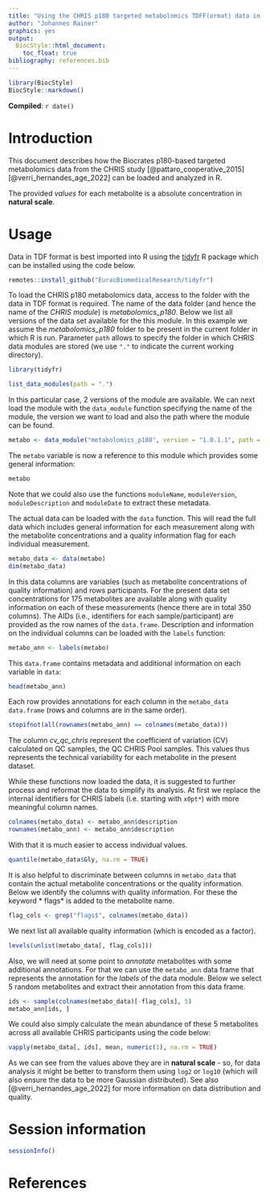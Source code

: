 ```yaml
---
title: "Using the CHRIS p180 targeted metabolomics TDFF(ormat) data in R"
author: "Johannes Rainer"
graphics: yes
output:
  BiocStyle::html_document:
    toc_float: true
bibliography: references.bib
---
```


```r
library(BiocStyle)
BiocStyle::markdown()
```

**Compiled**: `r date()`

# Introduction

This document describes how the Biocrates p180-based targeted metabolomics data
from the CHRIS study [@pattaro_cooperative_2015] [@verri_hernandes_age_2022] can
be loaded and analyzed in R.

The provided *values* for each metabolite is a absolute concentration in
**natural scale**.


# Usage

Data in TDF format is best imported into R using the
[tidyfr](https://github.com/EuracBiomedicalResearch/tidyfr) R package which can
be installed using the code below.

```r
remotes::install_github("EuracBiomedicalResearch/tidyfr")
```

To load the CHRIS p180 metabolomics data, access to the folder with the data in
TDF format is required. The name of the data folder (and hence the name of the
*CHRIS module*) is *metabolomics_p180*. Below we list all versions of the data
set available for the this module. In this example we assume the
*metabolomics_p180* folder to be present in the current folder in which R is
run. Parameter `path` allows to specify the folder in which CHRIS data modules
are stored (we use `"."` to indicate the current working directory).

```r
library(tidyfr)

list_data_modules(path = ".")
```

In this particular case, 2 versions of the module are available. We can next
load the module with the `data_module` function specifying the name of the
module, the version we want to load and also the path where the module can be
found.

```r
metabo <- data_module("metabolomics_p180", version = "1.0.1.1", path = ".")
```

The `metabo` variable is now a reference to this module which provides some
general information:

```r
metabo
```

Note that we could also use the functions `moduleName`, `moduleVersion`,
`moduleDescription` and `moduleDate` to extract these metadata.

The actual data can be loaded with the `data` function. This will read the full
data which includes general information for each measurement along with the
metabolite concentrations and a quality information flag for each individual
measurement.

```r
metabo_data <- data(metabo)
dim(metabo_data)
```

In this data columns are variables (such as metabolite concentrations of quality
information) and rows participants. For the present data set concentrations for
175 metabolites are available along with quality information on each of these
measurements (hence there are in total 350 columns). The AIDs (i.e., identifiers
for each sample/participant) are provided as the row names of the
`data.frame`. Description and information on the individual columns can be
loaded with the `labels` function:

```r
metabo_ann <- labels(metabo)
```

This `data.frame` contains metadata and additional information on each variable
in `data`:

```r
head(metabo_ann)
```

Each row provides annotations for each column in the `metabo_data` `data.frame`
(rows and columns are in the same order).

```r
stopifnot(all(rownames(metabo_ann) == colnames(metabo_data)))
```

The column *cv_qc_chris* represent the coefficient of variation (CV) calculated
on QC samples, the QC CHRIS Pool samples. This values thus represents the
technical variability for each metabolite in the present dataset.

While these functions now loaded the data, it is suggested to further process
and reformat the data to simplify its analysis. At first we replace the internal
identifiers for CHRIS labels (i.e. starting with `x0pt*`) with more meaningful
column names.

```r
colnames(metabo_data) <- metabo_ann$description
rownames(metabo_ann) <- metabo_ann$description
```

With that it is much easier to access individual values.

```r
quantile(metabo_data$Gly, na.rm = TRUE)
```

It is also helpful to discriminate between columns in `metabo_data` that contain
the actual metabolite concentrations or the quality information. Below we
identify the columns with quality information. For these the keyword * flags* is
added to the metabolite name.

```r
flag_cols <- grep("flags$", colnames(metabo_data))
```

We next list all available quality information (which is encoded as a factor).

```r
levels(unlist(metabo_data[, flag_cols]))
```

Also, we will need at some point to *annotate* metabolites with some additional
annotations. For that we can use the `metabo_ann` data frame that represents the
annotation for the *labels* of the data module. Below we select 5 random
metabolites and extract their annotation from this data frame.

```r
ids <- sample(colnames(metabo_data)[-flag_cols], 5)
metabo_ann[ids, ]
```

We could also simply calculate the mean abundance of these 5 metabolites
across all available CHRIS participants using the code below:

```r
vapply(metabo_data[, ids], mean, numeric(1), na.rm = TRUE)
```

As we can see from the values above they are in **natural scale** - so, for data
analysis it might be better to transform them using `log2` or `log10` (which
will also ensure the data to be more Gaussian distributed). See also
[@verri_hernandes_age_2022] for more information on data distribution and
quality.


# Session information

```r
sessionInfo()
```

# References
